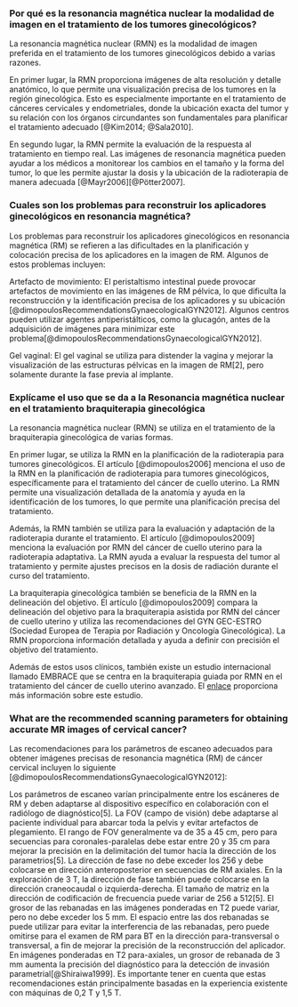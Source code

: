 ### Por qué es la resonancia magnética nuclear la modalidad de imagen en el tratamiento de los tumores ginecológicos?

La resonancia magnética nuclear (RMN) es la modalidad de imagen preferida en el tratamiento de los tumores ginecológicos debido a varias razones.

En primer lugar, la RMN proporciona imágenes de alta resolución y detalle anatómico, lo que permite una visualización precisa de los tumores en la región ginecológica. Esto es especialmente importante en el tratamiento de cánceres cervicales y endometriales, donde la ubicación exacta del tumor y su relación con los órganos circundantes son fundamentales para planificar el tratamiento adecuado [@Kim2014; @Sala2010].

En segundo lugar, la RMN permite la evaluación de la respuesta al tratamiento en tiempo real. Las imágenes de resonancia magnética pueden ayudar a los médicos a monitorear los cambios en el tamaño y la forma del tumor, lo que les permite ajustar la dosis y la ubicación de la radioterapia de manera adecuada [@Mayr2006][@Pötter2007].

### Cuales son los problemas para reconstruir los aplicadores ginecológicos en resonancia magnética?

Los problemas para reconstruir los aplicadores ginecológicos en resonancia magnética (RM) se refieren a las dificultades en la planificación y colocación precisa de los aplicadores en la imagen de RM. Algunos de estos problemas incluyen:

Artefacto de movimiento: El peristaltismo intestinal puede provocar artefactos de movimiento en las imágenes de RM pélvica, lo que dificulta la reconstrucción y la identificación precisa de los aplicadores y su ubicación [@dimopoulosRecommendationsGynaecologicalGYN2012]. Algunos centros pueden utilizar agentes antiperistálticos, como la glucagón, antes de la adquisición de imágenes para minimizar este problema[@dimopoulosRecommendationsGynaecologicalGYN2012].

Gel vaginal: El gel vaginal se utiliza para distender la vagina y mejorar la visualización de las estructuras pélvicas en la imagen de RM\[2\], pero solamente durante la fase previa al implante.

### Explícame el uso que se da a la Resonancia magnética nuclear en el tratamiento braquiterapia ginecológica

La resonancia magnética nuclear (RMN) se utiliza en el tratamiento de la braquiterapia ginecológica de varias formas.

En primer lugar, se utiliza la RMN en la planificación de la radioterapia para tumores ginecológicos. El artículo [@dimopoulos2006] menciona el uso de la RMN en la planificación de radioterapia para tumores ginecológicos, específicamente para el tratamiento del cáncer de cuello uterino. La RMN permite una visualización detallada de la anatomía y ayuda en la identificación de los tumores, lo que permite una planificación precisa del tratamiento.

Además, la RMN también se utiliza para la evaluación y adaptación de la radioterapia durante el tratamiento. El artículo [@dimopoulos2009] menciona la evaluación por RMN del cáncer de cuello uterino para la radioterapia adaptativa. La RMN ayuda a evaluar la respuesta del tumor al tratamiento y permite ajustes precisos en la dosis de radiación durante el curso del tratamiento.

La braquiterapia ginecológica también se beneficia de la RMN en la delineación del objetivo. El artículo [@dimopoulos2009] compara la delineación del objetivo para la braquiterapia asistida por RMN del cáncer de cuello uterino y utiliza las recomendaciones del GYN GEC-ESTRO (Sociedad Europea de Terapia por Radiación y Oncología Ginecológica). La RMN proporciona información detallada y ayuda a definir con precisión el objetivo del tratamiento.

Además de estos usos clínicos, también existe un estudio internacional llamado EMBRACE que se centra en la braquiterapia guiada por RMN en el tratamiento del cáncer de cuello uterino avanzado. El [enlace] proporciona más información sobre este estudio.

  [enlace]: https://www.embracestudy.dk/

### What are the recommended scanning parameters for obtaining accurate MR images of cervical cancer?

Las recomendaciones para los parámetros de escaneo adecuados para obtener imágenes precisas de resonancia magnética (RM) de cáncer cervical incluyen lo siguiente [@dimopoulosRecommendationsGynaecologicalGYN2012]:

Los parámetros de escaneo varían principalmente entre los escáneres de RM y deben adaptarse al dispositivo específico en colaboración con el radiólogo de diagnóstico\[5\]. La FOV (campo de visión) debe adaptarse al paciente individual para abarcar toda la pelvis y evitar artefactos de plegamiento. El rango de FOV generalmente va de 35 a 45 cm, pero para secuencias para coronales-paralelas debe estar entre 20 y 35 cm para mejorar la precisión en la delimitación del tumor hacia la dirección de los parametrios\[5\]. La dirección de fase no debe exceder los 256 y debe colocarse en dirección anteroposterior en secuencias de RM axiales. En la exploración de 3 T, la dirección de fase también puede colocarse en la dirección craneocaudal o izquierda-derecha. El tamaño de matriz en la dirección de codificación de frecuencia puede variar de 256 a 512\[5\]. El grosor de las rebanadas en las imágenes ponderadas en T2 puede variar, pero no debe exceder los 5 mm. El espacio entre las dos rebanadas se puede utilizar para evitar la interferencia de las rebanadas, pero puede omitirse para el examen de RM para BT en la dirección para-transversal o transversal, a fin de mejorar la precisión de la reconstrucción del aplicador. En imágenes ponderadas en T2 para-axiales, un grosor de rebanada de 3 mm aumenta la precisión del diagnóstico para la detección de invasión parametrial[@Shiraiwa1999]. Es importante tener en cuenta que estas recomendaciones están principalmente basadas en la experiencia existente con máquinas de 0,2 T y 1,5 T.